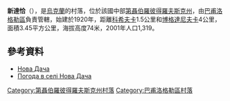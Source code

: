 {{coord|48|33|0|N|36|12|32|E|scale:30000_region:UA|display=title}}

'''新達恰'''（{{lang-uk|Нова Дача}}），是[[烏克蘭|烏克蘭]]的村落，位於該國中部[[第聶伯羅彼得羅夫斯克州|第聶伯羅彼得羅夫斯克州]]，由[[巴甫洛格勒區|巴甫洛格勒區]]負責管轄，始建於1920年，距離[[科希夫卡_(巴甫洛格勒區)|科希夫卡]]1.5公里和[[博格達尼夫卡_(巴甫洛格勒區)|博格達尼夫卡]]4公里，面積3.45平方公里，海拔高度74米，2001年人口1,319。

==參考資料==
*[http://gska2.rada.gov.ua/pls/z7502/A005?rdat1=06.12.2007&rf7571=5936 Нова Дача]{{dead link|date=2018年3月 |bot=InternetArchiveBot |fix-attempted=yes }}
* [http://weather.in.ua/ua/dnepropetrovskaja/17053 Погода в селі Нова Дача] {{Wayback|url=http://weather.in.ua/ua/dnepropetrovskaja/17053 |date=20160607114101 }}

{{DEFAULTSORT:Нова Дача}}
[[Category:第聶伯羅彼得羅夫斯克州村落|Category:第聶伯羅彼得羅夫斯克州村落]]
[[Category:巴甫洛格勒區村落|Category:巴甫洛格勒區村落]]


{{Dnipropetrovsk-geo-stub}}